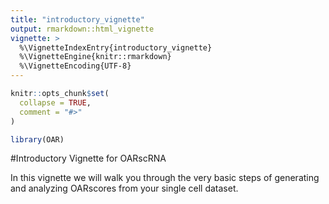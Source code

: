 ```yaml
---
title: "introductory_vignette"
output: rmarkdown::html_vignette
vignette: >
  %\VignetteIndexEntry{introductory_vignette}
  %\VignetteEngine{knitr::rmarkdown}
  %\VignetteEncoding{UTF-8}
---
```


```r
knitr::opts_chunk$set(
  collapse = TRUE,
  comment = "#>"
)
```

```r
library(OAR)
```

#Introductory Vignette for OARscRNA

In this vignette we will walk you through the very basic steps of generating and analyzing OARscores from your single cell dataset.


